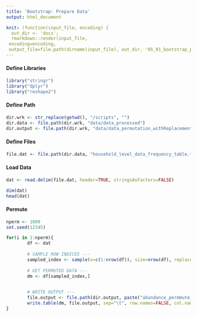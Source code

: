 ```yaml
---
title: 'Bootstrap: Prepare Data'
output: html_document

knit: (function(input_file, encoding) {
  out_dir <- 'docs';
  rmarkdown::render(input_file,
 encoding=encoding,
 output_file=file.path(dirname(input_file), out_dir, '05_01_bootstrap_prepare_input.html'))})
---
```



#### Define Libraries
```r
library("stringr")
library("dplyr")
library("reshape2")
```

#### Define Path
```r
dir.wrk <- str_replace(getwd(), "/scripts", "")
dir.data <- file.path(dir.wrk, "data/data_processed")
dir.output <- file.path(dir.wrk, "data/data_permutation_withReplacement")
```

#### Define Files
```r
file.dat <- file.path(dir.data, "household_level_data_frequency_table.tsv")
```


#### Load Data
```r
dat <- read.delim(file.dat, header=TRUE, stringsAsFactors=FALSE)

dim(dat)
head(dat)
```


#### Permute
```r
nperm <- 1000
set.seed(12345)

for(i in 1:nperm){
        df <- dat
     
        # SAMPLE ROW INDICES ---
        sampled_index <- sample(x=c(1:nrow(df)), size=nrow(df), replace=TRUE)
        
        # GET PERMUTED DATA ---
        dm <- df[sampled_index,]

     
        # WRITE OUTPUT ---
        file.output <- file.path(dir.output, paste("abundance_permmute_",i,".tsv", sep=""))
        write.table(dm, file.output, sep="\t", row.names=FALSE, col.names=TRUE, quote=FALSE)
}
```
